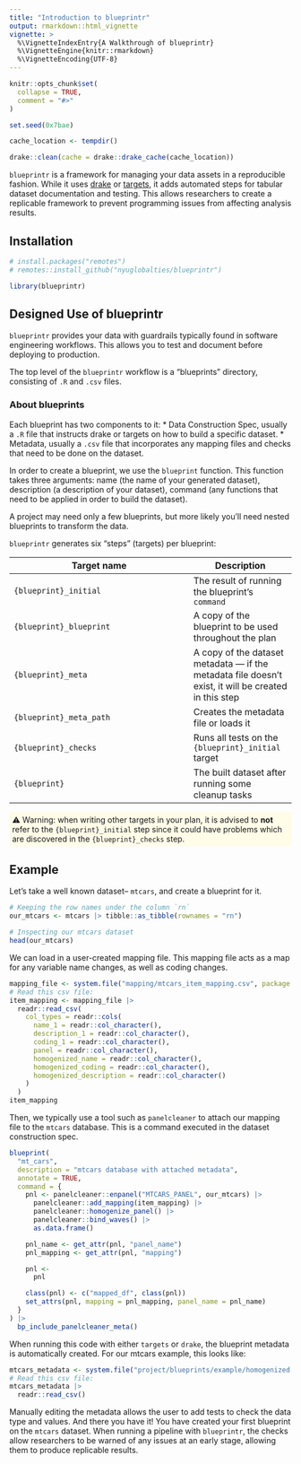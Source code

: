 ```yaml
---
title: "Introduction to blueprintr"
output: rmarkdown::html_vignette
vignette: >
  %\VignetteIndexEntry{A Walkthrough of blueprintr}
  %\VignetteEngine{knitr::rmarkdown}
  %\VignetteEncoding{UTF-8}
---
```


<style>
div.vg-warning {
  background-color:#FFFCE8;
  padding:5px;
}

div.vg-warning span:before {
  content: "⚠️ Warning: ";
}

div.vg-info {
  background-color:#EBFBFF;
  padding:5px;
}

div.vg-info span:before {
  content: "💡 Note: ";
}
</style>

```r
knitr::opts_chunk$set(
  collapse = TRUE,
  comment = "#>"
)

set.seed(0x7bae)

cache_location <- tempdir()

drake::clean(cache = drake::drake_cache(cache_location))
```

`blueprintr` is a framework for managing your data assets in a reproducible fashion. While it uses [drake](https://github.com/ropensci/drake) or [targets](https://cran.r-project.org/web/packages/targets/), it adds automated steps for tabular dataset documentation and testing. This allows researchers to create a replicable framework to prevent programming issues from affecting analysis results.

## Installation 

```r
# install.packages("remotes")
# remotes::install_github("nyuglobalties/blueprintr")

library(blueprintr)
```

## Designed Use of blueprintr
`blueprintr` provides your data with guardrails typically found in software engineering workflows. 
This allows you to test and document before deploying to production.

The top level of the `blueprintr` workflow is a "blueprints" directory, consisting of `.R` and `.csv` files. 

### About blueprints
Each blueprint has two components to it: 
* Data Construction Spec, usually a `.R` file that instructs drake or targets on how to build a specific dataset. 
* Metadata, usually a `.csv` file that incorporates any mapping files and checks that need to be done on the dataset. 

In order to create a blueprint, we use the `blueprint` function. This function takes three arguments: name (the name of your generated dataset), description (a description of your dataset), command (any functions that need to be applied in order to build the dataset). 

A project may need only a few blueprints, but more likely you'll need nested blueprints to transform the data. 

`blueprintr` generates six "steps" (targets) per blueprint:

Target name             | Description
------------------------|--------------
`{blueprint}_initial`   | The result of running the blueprint's `command`
`{blueprint}_blueprint` | A copy of the blueprint to be used throughout the plan
`{blueprint}_meta`      | A copy of the dataset metadata --- if the metadata file doesn't exist, it will be created in this step
`{blueprint}_meta_path` | Creates the metadata file or loads it
`{blueprint}_checks`    | Runs all tests on the `{blueprint}_initial` target
`{blueprint}`           | The built dataset after running some cleanup tasks

<div class="vg-warning"><span>when writing other targets in your plan, it is advised to **not** refer to the `{blueprint}_initial` step since it could have problems which are discovered in the `{blueprint}_checks` step.</span></div>


## Example

Let's take a well known dataset-- `mtcars`, and create a blueprint for it.

```r
# Keeping the row names under the column `rn`
our_mtcars <- mtcars |> tibble::as_tibble(rownames = "rn")

# Inspecting our mtcars dataset
head(our_mtcars)
```

We can load in a user-created mapping file. This mapping file acts as a map for any variable name changes, as well as coding changes. 
```r
mapping_file <- system.file("mapping/mtcars_item_mapping.csv", package = "blueprintr", mustWork = TRUE)
# Read this csv file:
item_mapping <- mapping_file |>
  readr::read_csv(
    col_types = readr::cols(
      name_1 = readr::col_character(),
      description_1 = readr::col_character(),
      coding_1 = readr::col_character(),
      panel = readr::col_character(),
      homogenized_name = readr::col_character(),
      homogenized_coding = readr::col_character(),
      homogenized_description = readr::col_character()
    )
  )
item_mapping
```

Then, we typically use a tool such as `panelcleaner` to attach our mapping file to the `mtcars` database.
This is a command executed in the dataset construction spec.
```r
blueprint(
  "mt_cars",
  description = "mtcars database with attached metadata",
  annotate = TRUE,
  command = {
    pnl <- panelcleaner::enpanel("MTCARS_PANEL", our_mtcars) |>
      panelcleaner::add_mapping(item_mapping) |>
      panelcleaner::homogenize_panel() |>
      panelcleaner::bind_waves() |>
      as.data.frame()

    pnl_name <- get_attr(pnl, "panel_name")
    pnl_mapping <- get_attr(pnl, "mapping")

    pnl <-
      pnl

    class(pnl) <- c("mapped_df", class(pnl))
    set_attrs(pnl, mapping = pnl_mapping, panel_name = pnl_name)
  }
) |>
  bp_include_panelcleaner_meta()
```
When running this code with either `targets` or `drake`, the blueprint metadata is automatically created.
For our mtcars example, this looks like:
```r
mtcars_metadata <- system.file("project/blueprints/example/homogenized.csv", package = "blueprintr", mustWork = TRUE)
# Read this csv file:
mtcars_metadata |>
  readr::read_csv()
```
Manually editing the metadata allows the user to add tests to check the data type and values. 
And there you have it! You have created your first blueprint on the `mtcars` dataset. 
When running a pipeline with `blueprintr`, the checks allow researchers to be warned of any issues at an early stage, 
allowing them to produce replicable results. 